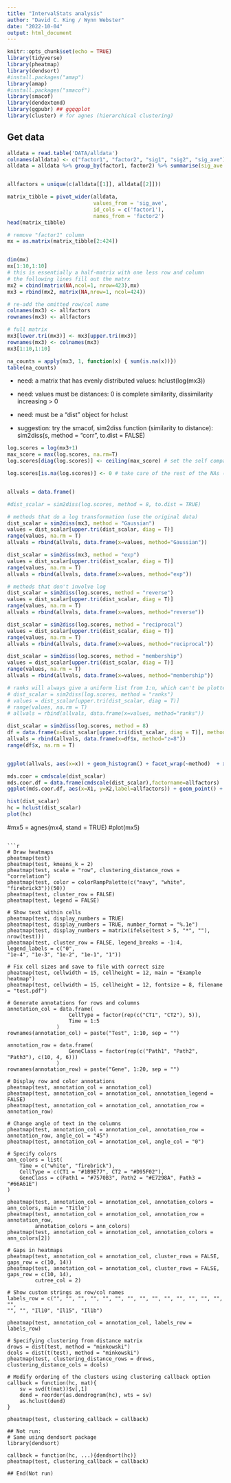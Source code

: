 ```yaml
---
title: "IntervalStats analysis"
author: "David C. King / Wynn Webster"
date: "2022-10-04"
output: html_document
---
```


```r
knitr::opts_chunk$set(echo = TRUE)
library(tidyverse)
library(pheatmap)
library(dendsort)
#install.packages("amap")
library(amap)
#install.packages("smacof")
library(smacof)
library(dendextend)
library(ggpubr) ## ggqqplot
library(cluster) # for agnes (hierarchical clustering)
```

## Get data
```r
alldata = read.table('DATA/alldata')
colnames(alldata) <- c("factor1", "factor2", "sig1", "sig2", "sig_ave")
alldata = alldata %>% group_by(factor1, factor2) %>% summarise(sig_ave = max(sig_ave)) 


allfactors = unique(c(alldata[[1]], alldata[[2]]))

matrix_tibble = pivot_wider(alldata, 
                            values_from = 'sig_ave', 
                            id_cols = c('factor1'), 
                            names_from = 'factor2')
head(matrix_tibble)

# remove "factor1" column
mx = as.matrix(matrix_tibble[2:424])


dim(mx)
mx[1:10,1:10]
# this is essentially a half-matrix with one less row and column
# the following lines fill out the matrx
mx2 = cbind(matrix(NA,ncol=1, nrow=423),mx)
mx3 = rbind(mx2, matrix(NA,nrow=1, ncol=424))

# re-add the omitted row/col name
colnames(mx3) <- allfactors
rownames(mx3) <- allfactors

# full matrix
mx3[lower.tri(mx3)] <- mx3[upper.tri(mx3)]
rownames(mx3) <- colnames(mx3)
mx3[1:10,1:10]
```

```r
na_counts = apply(mx3, 1, function(x) { sum(is.na(x))})
table(na_counts)
```


- need: a matrix that has evenly distributed values: hclust(log(mx3))

- need: values must be distances: 0 is complete similarity, dissimilarity increasing > 0

- need: must be a "dist" object for hclust

- suggestion: try the smacof, sim2diss function (similarity to distance): sim2diss(s, method = "corr", to.dist = FALSE)

```r


log.scores = log(mx3+1)
max_score = max(log.scores, na.rm=T)
log.scores[diag(log.scores)] <- ceiling(max_score) # set the self comparisons to a higher (but close) number than what is observed

log.scores[is.na(log.scores)] <- 0 # take care of the rest of the NAs (they are comparisons that weren't present ini thee input data fle)



```

```r
allvals = data.frame()

#dist_scalar = sim2diss(log.scores, method = 8, to.dist = TRUE)

# methods that do a log transformation (use the original data)
dist_scalar = sim2diss(mx3, method = "Gaussian")
values = dist_scalar[upper.tri(dist_scalar, diag = T)]
range(values, na.rm = T)
allvals = rbind(allvals, data.frame(x=values, method="Gaussian"))

dist_scalar = sim2diss(mx3, method = "exp")
values = dist_scalar[upper.tri(dist_scalar, diag = T)]
range(values, na.rm = T)
allvals = rbind(allvals, data.frame(x=values, method="exp"))

# methods that don't involve log
dist_scalar = sim2diss(log.scores, method = "reverse")
values = dist_scalar[upper.tri(dist_scalar, diag = T)]
range(values, na.rm = T)
allvals = rbind(allvals, data.frame(x=values, method="reverse"))

dist_scalar = sim2diss(log.scores, method = "reciprocal")
values = dist_scalar[upper.tri(dist_scalar, diag = T)]
range(values, na.rm = T)
allvals = rbind(allvals, data.frame(x=values, method="reciprocal"))

dist_scalar = sim2diss(log.scores, method = "membership")
values = dist_scalar[upper.tri(dist_scalar, diag = T)]
range(values, na.rm = T)
allvals = rbind(allvals, data.frame(x=values, method="membership"))

# ranks will always give a uniform list from 1:n, which can't be plotted on the same range as the others and would be useless anyway because of the uniform distribution
# dist_scalar = sim2diss(log.scores, method = "ranks")
# values = dist_scalar[upper.tri(dist_scalar, diag = T)]
# range(values, na.rm = T)
# allvals = rbind(allvals, data.frame(x=values, method="ranks"))

dist_scalar = sim2diss(log.scores, method = 8)
df = data.frame(x=dist_scalar[upper.tri(dist_scalar, diag = T)], method="z=8")
allvals = rbind(allvals, data.frame(x=df$x, method="z=8"))
range(df$x, na.rm = T)


ggplot(allvals, aes(x=x)) + geom_histogram() + facet_wrap(~method)  + xlim(c(-7,7)) + ggtitle('Different sim2diss methods')           

```

```r
mds.coor = cmdscale(dist_scalar)
mds.coor.df = data.frame(cmdscale(dist_scalar),factorname=allfactors)
ggplot(mds.coor.df, aes(x=X1, y=X2,label=allfactors)) + geom_point() + geom_label_repel(max.overlaps=5)
```


```r
hist(dist_scalar)
hc = hclust(dist_scalar)
plot(hc)
```



#mx5 = agnes(mx4, stand = TRUE)
#plot(mx5)
```

```r
# Draw heatmaps
pheatmap(test)
pheatmap(test, kmeans_k = 2)
pheatmap(test, scale = "row", clustering_distance_rows = "correlation")
pheatmap(test, color = colorRampPalette(c("navy", "white", "firebrick3"))(50))
pheatmap(test, cluster_row = FALSE)
pheatmap(test, legend = FALSE)

# Show text within cells
pheatmap(test, display_numbers = TRUE)
pheatmap(test, display_numbers = TRUE, number_format = "%.1e")
pheatmap(test, display_numbers = matrix(ifelse(test > 5, "*", ""), nrow(test)))
pheatmap(test, cluster_row = FALSE, legend_breaks = -1:4, legend_labels = c("0",
"1e-4", "1e-3", "1e-2", "1e-1", "1"))

# Fix cell sizes and save to file with correct size
pheatmap(test, cellwidth = 15, cellheight = 12, main = "Example heatmap")
pheatmap(test, cellwidth = 15, cellheight = 12, fontsize = 8, filename = "test.pdf")

# Generate annotations for rows and columns
annotation_col = data.frame(
                    CellType = factor(rep(c("CT1", "CT2"), 5)), 
                    Time = 1:5
                )
rownames(annotation_col) = paste("Test", 1:10, sep = "")

annotation_row = data.frame(
                    GeneClass = factor(rep(c("Path1", "Path2", "Path3"), c(10, 4, 6)))
                )
rownames(annotation_row) = paste("Gene", 1:20, sep = "")

# Display row and color annotations
pheatmap(test, annotation_col = annotation_col)
pheatmap(test, annotation_col = annotation_col, annotation_legend = FALSE)
pheatmap(test, annotation_col = annotation_col, annotation_row = annotation_row)

# Change angle of text in the columns
pheatmap(test, annotation_col = annotation_col, annotation_row = annotation_row, angle_col = "45")
pheatmap(test, annotation_col = annotation_col, angle_col = "0")

# Specify colors
ann_colors = list(
    Time = c("white", "firebrick"),
    CellType = c(CT1 = "#1B9E77", CT2 = "#D95F02"),
    GeneClass = c(Path1 = "#7570B3", Path2 = "#E7298A", Path3 = "#66A61E")
)

pheatmap(test, annotation_col = annotation_col, annotation_colors = ann_colors, main = "Title")
pheatmap(test, annotation_col = annotation_col, annotation_row = annotation_row, 
         annotation_colors = ann_colors)
pheatmap(test, annotation_col = annotation_col, annotation_colors = ann_colors[2]) 

# Gaps in heatmaps
pheatmap(test, annotation_col = annotation_col, cluster_rows = FALSE, gaps_row = c(10, 14))
pheatmap(test, annotation_col = annotation_col, cluster_rows = FALSE, gaps_row = c(10, 14), 
         cutree_col = 2)

# Show custom strings as row/col names
labels_row = c("", "", "", "", "", "", "", "", "", "", "", "", "", "", "", 
"", "", "Il10", "Il15", "Il1b")

pheatmap(test, annotation_col = annotation_col, labels_row = labels_row)

# Specifying clustering from distance matrix
drows = dist(test, method = "minkowski")
dcols = dist(t(test), method = "minkowski")
pheatmap(test, clustering_distance_rows = drows, clustering_distance_cols = dcols)

# Modify ordering of the clusters using clustering callback option
callback = function(hc, mat){
    sv = svd(t(mat))$v[,1]
    dend = reorder(as.dendrogram(hc), wts = sv)
    as.hclust(dend)
}

pheatmap(test, clustering_callback = callback)

## Not run: 
# Same using dendsort package
library(dendsort)

callback = function(hc, ...){dendsort(hc)}
pheatmap(test, clustering_callback = callback)

## End(Not run)
```
